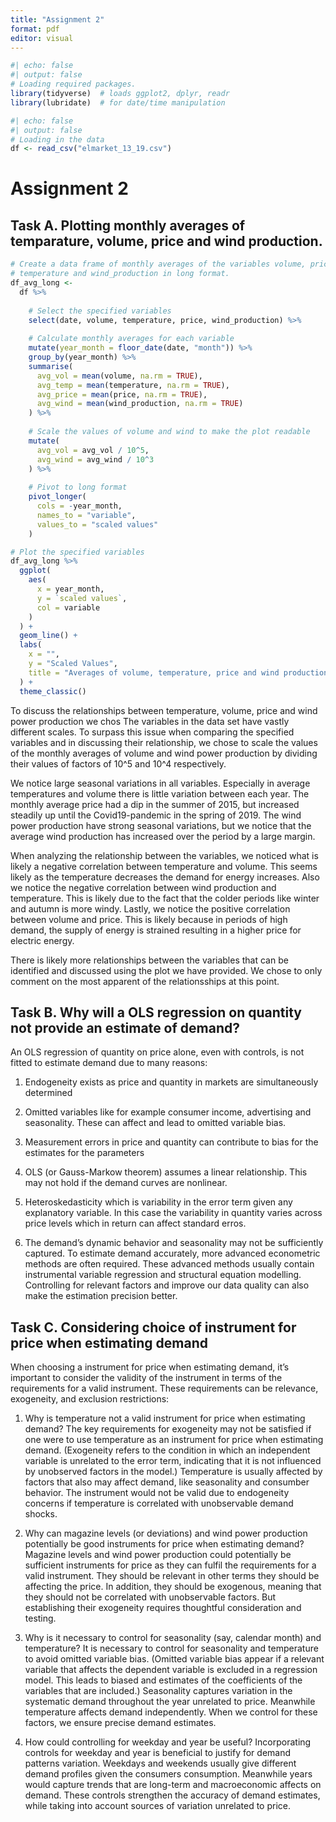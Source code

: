 ```yaml
---
title: "Assignment 2"
format: pdf
editor: visual
---
```


```r
#| echo: false
#| output: false
# Loading required packages.
library(tidyverse)  # loads ggplot2, dplyr, readr
library(lubridate)  # for date/time manipulation
```

```r
#| echo: false
#| output: false
# Loading in the data
df <- read_csv("elmarket_13_19.csv")
```

# Assignment 2

## Task A. Plotting monthly averages of temparature, volume, price and wind production.

```r
# Create a data frame of monthly averages of the variables volume, price, 
# temperature and wind_production in long format.
df_avg_long <- 
  df %>% 
    
    # Select the specified variables
    select(date, volume, temperature, price, wind_production) %>% 
    
    # Calculate monthly averages for each variable
    mutate(year_month = floor_date(date, "month")) %>% 
    group_by(year_month) %>% 
    summarise(
      avg_vol = mean(volume, na.rm = TRUE),
      avg_temp = mean(temperature, na.rm = TRUE),
      avg_price = mean(price, na.rm = TRUE),
      avg_wind = mean(wind_production, na.rm = TRUE)
    ) %>% 
    
    # Scale the values of volume and wind to make the plot readable
    mutate(
      avg_vol = avg_vol / 10^5, 
      avg_wind = avg_wind / 10^3
    ) %>% 
    
    # Pivot to long format
    pivot_longer(
      cols = -year_month,
      names_to = "variable",
      values_to = "scaled values"
    )
```

```r
# Plot the specified variables
df_avg_long %>% 
  ggplot(
    aes(
      x = year_month,
      y = `scaled values`,
      col = variable
    )
  ) +
  geom_line() +
  labs(
    x = "",
    y = "Scaled Values",
    title = "Averages of volume, temperature, price and wind production"
  ) +
  theme_classic()
```

To discuss the relationships between temperature, volume, price and wind power production we chos
The variables in the data set have vastly different scales. To surpass this issue when comparing the specified variables and in discussing their relationship, we chose to scale the values of the monthly averages of volume and wind power production by dividing their values of factors of 10^5 and 10^4 respectively. 

We notice large seasonal variations in all variables. Especially in average temperatures and volume there is little variation between each year. The monthly average price had a dip in the summer of 2015, but increased steadily up until the Covid19-pandemic in the spring of 2019. The wind power production have strong seasonal variations, but we notice that the average wind production has increased over the period by a large margin.

When analyzing the relationship between the variables, we noticed what is likely a negative correlation between temperature and volume. This seems likely as the temperature decreases the demand for energy increases. Also we notice the negative correlation between wind production and temperature. This is likely due to the fact that the colder periods like winter and autumn is more windy. Lastly, we notice the positive correlation between volume and price. This is likely because in periods of high demand, the supply of energy is strained resulting in a higher price for electric energy. 

There is likely more relationships between the variables that can be identified and discussed using the plot we have provided. We chose to only comment on the most apparent of the relationsships at this point.

## Task B. Why will a OLS regression on quantity not provide an estimate of demand?

An OLS regression of quantity on price alone, even with controls, is not fitted to estimate demand due to many reasons:

1.  Endogeneity exists as price and quantity in markets are simultaneously determined

2.  Omitted variables like for example consumer income, advertising and seasonality. These can affect and lead to omitted variable bias.

3.  Measurement errors in price and quantity can contribute to bias for the estimates for the parameters

4.  OLS (or Gauss-Markow theorem) assumes a linear relationship. This may not hold if the demand curves are nonlinear.

5.  Heteroskedasticity which is variability in the error term given any explanatory variable. In this case the variability in quantity varies across price levels which in return can affect standard erros.

6.  The demand's dynamic behavior and seasonality may not be sufficiently captured. To estimate demand accurately, more advanced econometric methods are often required. These advanced methods usually contain instrumental variable regression and structural equation modelling. Controlling for relevant factors and improve our data quality can also make the estimation precision better.

## Task C. Considering choice of instrument for price when estimating demand

When choosing a instrument for price when estimating demand, it's important to consider the validity of the instrument in terms of the requirements for a valid instrument. These requirements can be relevance, exogeneity, and exclusion restrictions:

1.  Why is temperature not a valid instrument for price when estimating demand? The key requirements for exogeneity may not be satisfied if one were to use temperature as an instrument for price when estimating demand. (Exogeneity refers to the condition in which an independent variable is unrelated to the error term, indicating that it is not influenced by unobserved factors in the model.) Temperature is usually affected by factors that also may affect demand, like seasonality and consumber behavior. The instrument would not be valid due to endogeneity concerns if temperature is correlated with unobservable demand shocks.

2.  Why can magazine levels (or deviations) and wind power production potentially be good instruments for price when estimating demand? Magazine levels and wind power production could potentially be sufficient instruments for price as they can fulfil the requirements for a valid instrument. They should be relevant in other terms they should be affecting the price. In addition, they should be exogenous, meaning that they should not be correlated with unobservable factors. But establishing their exogeneity requires thoughtful consideration and testing.

3.  Why is it necessary to control for seasonality (say, calendar month) and temperature? It is necessary to control for seasonality and temperature to avoid omitted variable bias. (Omitted variable bias appear if a relevant variable that affects the dependent variable is excluded in a regression model. This leads to biased and estimates of the coefficients of the variables that are included.) Seasonality captures variation in the systematic demand throughout the year unrelated to price. Meanwhile temperature affects demand independently. When we control for these factors, we ensure precise demand estimates.

4.  How could controlling for weekday and year be useful? Incorporating controls for weekday and year is beneficial to justify for demand patterns variation. Weekdays and weekends usually give different demand profiles given the consumers consumption. Meanwhile years would capture trends that are long-term and macroeconomic affects on demand. These controls strengthen the accuracy of demand estimates, while taking into account sources of variation unrelated to price.
